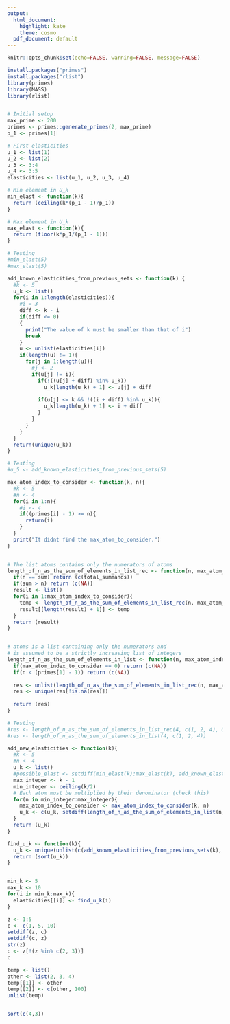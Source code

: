 ```yaml
---
output:
  html_document:
    highlight: kate
    theme: cosmo
  pdf_document: default
---
```


```r

knitr::opts_chunk$set(echo=FALSE, warning=FALSE, message=FALSE)

install.packages("primes")
install.packages("rlist")
library(primes)
library(MASS)
library(rlist)

```

```r


```

```r

# Initial setup
max_prime <- 200
primes <- primes::generate_primes(2, max_prime)
p_1 <- primes[1]

# First elasticities
u_1 <- list(1)
u_2 <- list(2)
u_3 <- 3:4
u_4 <- 3:5
elasticities <- list(u_1, u_2, u_3, u_4)

# Min element in U_k
min_elast <- function(k){
  return (ceiling(k*(p_1 - 1)/p_1))
}

# Max element in U_k
max_elast <- function(k){
  return (floor(k*p_1/(p_1 - 1)))
}

# Testing
#min_elast(5)
#max_elast(5)

add_known_elasticities_from_previous_sets <- function(k) {
  #k <- 5
  u_k <- list()
  for(i in 1:length(elasticities)){
    #i = 3
    diff <- k - i
    if(diff <= 0)
    {
      print("The value of k must be smaller than that of i")
      break
    }
    u <- unlist(elasticities[i])
    if(length(u) != 1){
      for(j in 1:length(u)){
        #j <- 2
        if(u[j] != i){
          if(!((u[j] + diff) %in% u_k))
            u_k[length(u_k) + 1] <- u[j] + diff
          
          if(u[j] <= k && !((i + diff) %in% u_k)){
            u_k[length(u_k) + 1] <- i + diff
          }
        }
      }
    }
  }
  return(unique(u_k))
}

# Testing
#u_5 <- add_known_elasticities_from_previous_sets(5)

max_atom_index_to_consider <- function(k, n){
  #k <- 5
  #n <- 4
  for(i in 1:n){
    #i <- 4
    if((primes[i] - 1) >= n){
      return(i)
    }
  }
  print("It didnt find the max_atom_to_consider.")
}


# The list atoms contains only the numerators of atoms
length_of_n_as_the_sum_of_elements_in_list_rec <- function(n, max_atom_index_to_consider, sum, total_summands){
  if(n == sum) return (c(total_summands))
  if(sum > n) return (c(NA))
  result <- list()
  for(i in 1:max_atom_index_to_consider){
    temp <- length_of_n_as_the_sum_of_elements_in_list_rec(n, max_atom_index_to_consider, sum + primes[i] - 1, total_summands + primes[i])
    result[[length(result) + 1]] <- temp
  }
  return (result)
}


# atoms is a list containing only the numerators and 
# is assumed to be a strictly increasing list of integers
length_of_n_as_the_sum_of_elements_in_list <- function(n, max_atom_index_to_consider){
  if(max_atom_index_to_consider == 0) return (c(NA))
  if(n < (primes[1] - 1)) return (c(NA))
  
  res <- unlist(length_of_n_as_the_sum_of_elements_in_list_rec(n, max_atom_index_to_consider, 0, 0))
  res <- unique(res[!is.na(res)])
  
  return (res)
}

# Testing
#res <- length_of_n_as_the_sum_of_elements_in_list_rec(4, c(1, 2, 4), 0, 0)
#res <- length_of_n_as_the_sum_of_elements_in_list(4, c(1, 2, 4))

add_new_elasticities <- function(k){
  #k <- 5
  #n <- 4
  u_k <- list()
  #possible_elast <- setdiff(min_elast(k):max_elast(k), add_known_elasticities_from_previous_sets(k))
  max_integer <- k - 1
  min_integer <- ceiling(k/2)
  # Each atom must be multiplied by their denominator (check this)
  for(n in min_integer:max_integer){
    max_atom_index_to_consider <- max_atom_index_to_consider(k, n)
    u_k <- c(u_k, setdiff(length_of_n_as_the_sum_of_elements_in_list(n, max_atom_index_to_consider), u_k))
  }
  return (u_k)
}

find_u_k <- function(k){
  u_k <- unique(unlist(c(add_known_elasticities_from_previous_sets(k), add_new_elasticities(k))))
  return (sort(u_k))
}


min_k <- 5
max_k <- 10
for(i in min_k:max_k){
  elasticities[[i]] <- find_u_k(i)
}


```


``` r

z <- 1:5
c <- c(1, 5, 10)
setdiff(z, c)
setdiff(c, z)
str(z)
c <- z[!(z %in% c(2, 3))]
c

temp <- list()
other <- list(2, 3, 4)
temp[[1]] <- other
temp[[2]] <- c(other, 100)
unlist(temp)


sort(c(4,3))

```